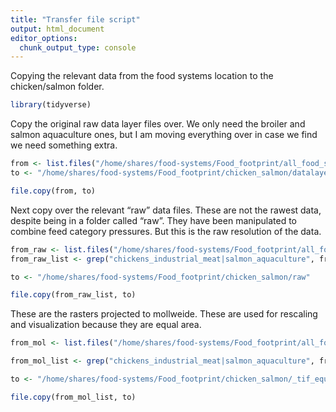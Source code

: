 ```yaml
---
title: "Transfer file script"
output: html_document
editor_options: 
  chunk_output_type: console
---
```

Copying the relevant data from the food systems location to the chicken/salmon folder.
```r

library(tidyverse)

```

Copy the original raw data layer files over. We only need the broiler and salmon aquaculture ones, but I am moving everything over in case we find we need something extra.

```r
from <- list.files("/home/shares/food-systems/Food_footprint/all_food_systems/datalayers", pattern=".tif", full=TRUE)
to <- "/home/shares/food-systems/Food_footprint/chicken_salmon/datalayers"

file.copy(from, to)
```

Next copy over the relevant "raw" data files. These are not the rawest data, despite being in a folder called "raw". They have been manipulated to combine feed category pressures.  But this is the raw resolution of the data.

```r

from_raw <- list.files("/home/shares/food-systems/Food_footprint/all_food_systems/analysis/raw", full=TRUE)
from_raw_list <- grep("chickens_industrial_meat|salmon_aquaculture", from_raw, value=TRUE)

to <- "/home/shares/food-systems/Food_footprint/chicken_salmon/raw"

file.copy(from_raw_list, to)

```


These are the rasters projected to mollweide. These are used for rescaling and visualization because they are equal area.
```r
from_mol <- list.files("/home/shares/food-systems/Food_footprint/all_food_systems/analysis/_tif_equal_area_proj_per_cell", full=TRUE)

from_mol_list <- grep("chickens_industrial_meat|salmon_aquaculture", from_mol, value=TRUE)

to <- "/home/shares/food-systems/Food_footprint/chicken_salmon/_tif_equal_area_proj_per_cell"

file.copy(from_mol_list, to)

```
